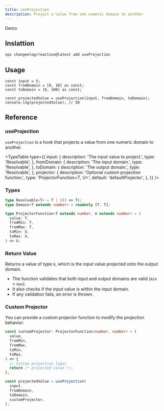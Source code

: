 ```yaml
---
title: useProjection
description: Project a value from one numeric domain to another
---
```


Demo

## Inslattion

```bash
npx changeelog/reactuse@latest add useProjection
```

## Usage

```tsx
const input = 5;
const fromDomain = [0, 10] as const;
const toDomain = [0, 100] as const;

const projectedValue = useProjection(input, fromDomain, toDomain);
console.log(projectedValue); // 50
```

## Reference

### useProjection

`useProjection` is a hook that projects a value from one numeric domain to another.

<TypeTable
  type={{
    input: {
      description: 'The input value to project.',
      type: 'Resolvable',
    },
    fromDomain: {
      description: 'The input domain.',
      type: 'Resolvable<Domain>',
    },
    toDomain: {
      description: 'The output domain.',
      type: 'Resolvable<Domain>',
    },
    projector: {
      description: 'Optional custom projection function.',
      type: 'ProjectorFunction<T, U>',
      default: 'defaultProjector',
    },
  }}
/>

### Types

```ts
type Resolvable<T> = T | (() => T);
type Domain<T extends number> = readonly [T, T];

type ProjectorFunction<T extends number, U extends number> = (
  value: T,
  fromMin: T,
  fromMax: T,
  toMin: U,
  toMax: U,
) => U;
```

### Return Value

Returns a value of type `U`, which is the input value projected onto the output domain.

- The function validates that both input and output domains are valid (`min` < `max`).
- It also checks if the input value is within the input domain.
- If any validation fails, an error is thrown.

### Custom Projector

You can provide a custom projector function to modify the projection behavior:

```ts
const customProjector: ProjectorFunction<number, number> = (
  value,
  fromMin,
  fromMax,
  toMin,
  toMax,
) => {
  // Custom projection logic
  return /* projected value */;
};

const projectedValue = useProjection(
  input,
  fromDomain,
  toDomain,
  customProjector,
);
```

